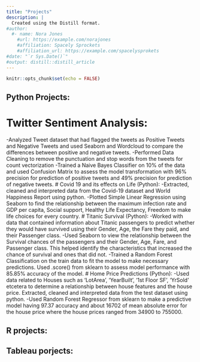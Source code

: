 ```yaml
---
title: "Projects"
description: |
  Created using the Distill format.
#author:
  #- name: Nora Jones 
    #url: https://example.com/norajones
    #affiliation: Spacely Sprockets
    #affiliation_url: https://example.com/spacelysprokets
#date: "`r Sys.Date()`"
#output: distill::distill_article
---
```


```r
knitr::opts_chunk$set(echo = FALSE)
```

## Python Projects:
# Twitter Sentiment Analysis:
-Analyzed Tweet dataset that had flagged the tweets as Positive Tweets and Negative Tweets and used Seaborn and Wordcloud to compare the differences between positive and negative tweets.
-Performed Data Cleaning to remove the punctuation and stop words from the tweets for count vectorization
-Trained a Naive Bayes Classifier on 10% of the data and used Confusion Matrix to assess the model transformation with 96% precision for prediction of positive tweets and 49% precision for prediction of negative tweets.
# Covid 19 and its effects on Life (Python):
-Extracted, cleaned and interpreted data from the Covid-19 dataset and World Happiness Report using python.
-Plotted Simple Linear Regression using Seaborn to find the relationship between the maximum infection rate and GDP per capita, Social support, Healthy Life Expectancy, Freedom to make life choices for every country. 
# Titanic Survival (Python):
-Worked with data that contained information about Titanic passengers to predict whether they would have survived using their Gender, Age, the Fare they paid, and their Passenger class. 
-Used Seaborn to view the relationship between the Survival chances of the passengers and their Gender, Age, Fare, and Passenger class. This helped identify the characteristics that increased the chance of survival and ones that did not.
-Trained a Random Forest Classification on the train data to fit the model to make necessary predictions. Used .score() from sklearn to assess model performance with 85.85% accuracy of the model.
# Home Price Predictions (Python):
-Used data related to Houses such as 'LotArea', 'YearBuilt', ‘1st Floor SF', ‘YrSold’ etcetera to determine a relationship between house features and the house price. Extracted, cleaned and interpreted data from the test dataset using python.
-Used Random Forest Regressor from sklearn to make a predictive model having 97.37 accuracy and about 16702 of mean absolute error for the house price where the house prices ranged from 34900 to 755000.

## R projects:

## Tableau porjects:
